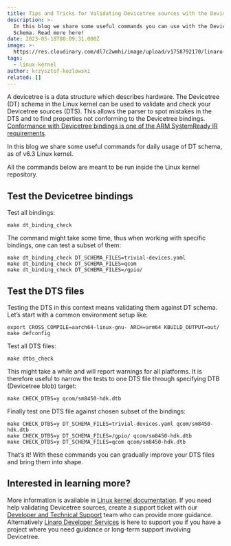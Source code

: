 ```yaml
---
title: Tips and Tricks for Validating Devicetree sources with the Devicetree Schema
description: >-
  In this blog we share some useful commands you can use with the Devicetree
  Schema. Read more here!
date: 2023-05-18T00:09:31.000Z
image: >-
  https://res.cloudinary.com/dl7c2wmhi/image/upload/v1758792170/linaro-website/images/blog/Banner_Linux_Kernel
tags:
  - linux-kernel
author: krzysztof-kozlowski
related: []
---
```


A devicetree is a data structure which describes hardware. The Devicetree (DT) schema in the Linux kernel can be used to validate and check your Devicetree sources (DTS). This allows the parser to spot mistakes in the DTS and to find properties not conforming to the Devicetree bindings. [Conformance with Devicetree bindings is one of the ARM SystemReady IR requirements](https://www.arm.com/architecture/system-architectures/systemready-certification-program/ir).

In this blog we share some useful commands for daily usage of DT schema, as of v6.3 Linux kernel.

All the commands below are meant to be run inside the Linux kernel repository.

## Test the Devicetree bindings

Test all bindings:

```
make dt_binding_check

```

The command might take some time, thus when working with specific bindings, one can test a subset of them:

```
make dt_binding_check DT_SCHEMA_FILES=trivial-devices.yaml
make dt_binding_check DT_SCHEMA_FILES=qcom
make dt_binding_check DT_SCHEMA_FILES=/gpio/
```

## Test the DTS files

Testing the DTS in this context means validating them against DT schema. Let’s start with a common environment setup like:

```
export CROSS_COMPILE=aarch64-linux-gnu- ARCH=arm64 KBUILD_OUTPUT=out/
make defconfig
```

Test all DTS files:

```
make dtbs_check
```

This might take a while and will report warnings for all platforms. It is therefore useful to narrow the tests to one DTS file through specifying DTB (Devicetree blob) target:

```
make CHECK_DTBS=y qcom/sm8450-hdk.dtb
```

Finally test one DTS file against chosen subset of the bindings:

```
make CHECK_DTBS=y DT_SCHEMA_FILES=trivial-devices.yaml qcom/sm8450-hdk.dtb
make CHECK_DTBS=y DT_SCHEMA_FILES=/gpio/ qcom/sm8450-hdk.dtb
make CHECK_DTBS=y DT_SCHEMA_FILES=qcom qcom/sm8450-hdk.dtb
```

That’s it! With these commands you can gradually improve your DTS files and bring them into shape.

## I﻿nterested in learning more?

More information is available in [Linux kernel documentation](https://www.kernel.org/doc/html/latest/devicetree/bindings/writing-schema.html). If you need help validating Devicetree sources, create a support ticket with our [Developer and Technical Support](https://www.linaro.org/support/) team who can provide more guidance. Alternatively [Linaro Developer Services](https://www.linaro.org/services/) is here to support you if you have a project where you need guidance or long-term support involving Devicetree.
